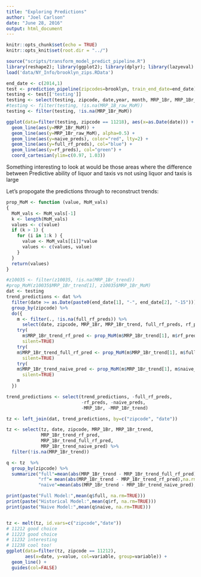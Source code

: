 ```yaml
---
title: "Exploring Predictions"
author: "Joel Carlson"
date: "June 28, 2016"
output: html_document
---
```


```r
knitr::opts_chunk$set(echo = TRUE)
knitr::opts_knit$set(root.dir = "../")
```

```r
source("scripts/transform_model_predict_pipeline.R")
library(reshape2); library(ggplot2); library(dplyr); library(lazyeval)
load('data/NY_Info/brooklyn_zips.RData')
```

```r
end_date <- c(2014,1)
test <- prediction_pipeline(zipcodes=brooklyn, train_end_date=end_date)
testing <- test[['testing']]
testing <- select(testing, zipcode, date,year, month, MRP_1Br, MRP_1Br_trend,MRP_1Br_MoM, MRP_1Br_raw_MoM, rf_preds, full_rf_preds,naive_preds)
#testing <- filter(testing, !is.na(MRP_1B_raw_MoM))
testing <- filter(testing, !is.na(MRP_1Br_MoM))
```

```r
ggplot(data=filter(testing, zipcode == 11218), aes(x=as.Date(date))) +
  geom_line(aes(y=MRP_1Br_MoM)) + 
  geom_line(aes(y=MRP_1Br_raw_MoM), alpha=0.5) + 
  geom_line(aes(y=naive_preds), color="red", lty=2) + 
  geom_line(aes(y=full_rf_preds), col="blue") +
  geom_line(aes(y=rf_preds), col="green") +
  coord_cartesian(ylim=c(0.97, 1.03))
```

Something interesting to look at would be those areas where the difference between Predictive ability of liquor and taxis vs not using liquor and taxis is large

Let's propogate the predictions through to reconstruct trends:

```r
prop_MoM <- function (value, MoM_vals) 
{
  MoM_vals <- MoM_vals[-1]
  k <- length(MoM_vals)
  values <- c(value)
  if (k > 1) {
    for (i in 1:k ) {
      value <- MoM_vals[[i]]*value
      values <- c(values, value)
    }
  }
  return(values)
}

#z10035 <- filter(z10035, !is.na(MRP_1Br_trend))
#prop_MoM(z10035$MRP_1Br_trend[1], z10035$MRP_1Br_MoM)
dat <- testing
trend_predictions <- dat %>% 
  filter(date >= as.Date(paste0(end_date[1], "-", end_date[2], "-15"))) %>% 
  group_by(zipcode) %>% 
  do({
    m <- filter(., !is.na(full_rf_preds)) %>% 
      select(date, zipcode, MRP_1Br, MRP_1Br_trend, full_rf_preds, rf_preds, naive_preds)
    try(
      m$MRP_1Br_trend_rf_pred <- prop_MoM(m$MRP_1Br_trend[1], m$rf_preds),
      silent=TRUE)
    try(
    m$MRP_1Br_trend_full_rf_pred <- prop_MoM(m$MRP_1Br_trend[1], m$full_rf_preds),
      silent=TRUE)
    try(
    m$MRP_1Br_trend_naive_pred <- prop_MoM(m$MRP_1Br_trend[1], m$naive_preds),
      silent=TRUE)
    m
  })
```



```r
trend_predictions <- select(trend_predictions, -full_rf_preds,
                            -rf_preds, -naive_preds,
                            -MRP_1Br, -MRP_1Br_trend)

tz <- left_join(dat, trend_predictions, by=c("zipcode", "date"))

tz <- select(tz, date, zipcode, MRP_1Br, MRP_1Br_trend,
             MRP_1Br_trend_rf_pred,
             MRP_1Br_trend_full_rf_pred,
             MRP_1Br_trend_naive_pred) %>% 
  filter(!is.na(MRP_1Br_trend))

q <- tz  %>% 
  group_by(zipcode) %>% 
  summarize("full"=mean(abs(MRP_1Br_trend - MRP_1Br_trend_full_rf_pred),na.rm=TRUE),
            "rf"= mean(abs(MRP_1Br_trend - MRP_1Br_trend_rf_pred),na.rm=TRUE),
            "naive"=mean(abs(MRP_1Br_trend - MRP_1Br_trend_naive_pred),na.rm=TRUE))

print(paste("Full Model:",mean(q$full, na.rm=TRUE)))
print(paste("Historical Model:",mean(q$rf, na.rm=TRUE)))
print(paste("Naive Model:",mean(q$naive, na.rm=TRUE)))


tz <- melt(tz, id.vars=c("zipcode","date")) 
# 11212 good choice
# 11223 good choice
# 11232 interesting
# 11238 cool too!
ggplot(data=filter(tz, zipcode == 11212),
       aes(x=date, y=value, col=variable, group=variable)) +
  geom_line() +
  guides(col=FALSE)
```












